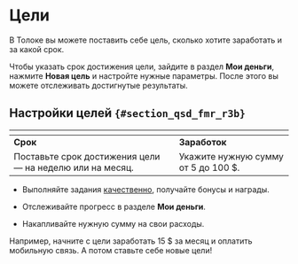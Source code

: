 # Цели

В Толоке вы можете поставить себе цель, сколько хотите заработать и за какой срок.

Чтобы указать срок достижения цели, зайдите в раздел **Мои деньги**, нажмите **Новая цель** и настройте нужные параметры. После этого вы можете отслеживать достигнутые результаты.

## Настройки целей `{#section_qsd_fmr_r3b}`
| <img src="https://tlkfrontprod.azureedge.net/portal-production/static/uploaded/images/1677847610319/1677847610319_original_svg.svg" alt="" /> | <img src="https://tlkfrontprod.azureedge.net/portal-production/static/uploaded/images/1677847609808/1677847609808_original_svg.svg" alt="" /> |
|----------------------------------------------------------|-------------------------------------|
| **Срок**                                                 | **Заработок**                       |
| Поставьте срок достижения цели — на неделю или на месяц. | Укажите нужную сумму от 5 до 100 $. |

- Выполняйте задания [качественно](../tasks), получайте бонусы и награды.

- Отслеживайте прогресс в разделе **Мои деньги**.

- Накапливайте нужную сумму на свои расходы.

Например, начните с цели заработать 15 $ за месяц и оплатить мобильную связь. А потом ставьте себе новые цели!
